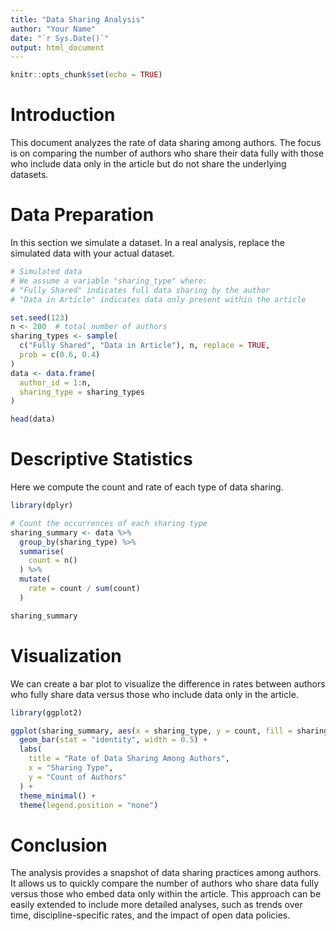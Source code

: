 ```yaml
---
title: "Data Sharing Analysis"
author: "Your Name"
date: "`r Sys.Date()`"
output: html_document
---
```


```r
knitr::opts_chunk$set(echo = TRUE)
```

# Introduction

This document analyzes the rate of data sharing among authors. The focus is on comparing the number of authors who share their data fully with those who include data only in the article but do not share the underlying datasets.

# Data Preparation

In this section we simulate a dataset. In a real analysis, replace the simulated data with your actual dataset.

```r
# Simulated data
# We assume a variable "sharing_type" where:
# "Fully Shared" indicates full data sharing by the author
# "Data in Article" indicates data only present within the article

set.seed(123)
n <- 200  # total number of authors
sharing_types <- sample(
  c("Fully Shared", "Data in Article"), n, replace = TRUE,
  prob = c(0.6, 0.4)
)
data <- data.frame(
  author_id = 1:n,
  sharing_type = sharing_types
)

head(data)
```

# Descriptive Statistics

Here we compute the count and rate of each type of data sharing.

```r
library(dplyr)

# Count the occurrences of each sharing type
sharing_summary <- data %>%
  group_by(sharing_type) %>%
  summarise(
    count = n()
  ) %>%
  mutate(
    rate = count / sum(count)
  )

sharing_summary
```

# Visualization

We can create a bar plot to visualize the difference in rates between authors who fully share data versus those who include data only in the article.

```r
library(ggplot2)

ggplot(sharing_summary, aes(x = sharing_type, y = count, fill = sharing_type)) +
  geom_bar(stat = "identity", width = 0.5) +
  labs(
    title = "Rate of Data Sharing Among Authors",
    x = "Sharing Type",
    y = "Count of Authors"
  ) +
  theme_minimal() +
  theme(legend.position = "none")
```

# Conclusion

The analysis provides a snapshot of data sharing practices among authors. It allows us to quickly compare the number of authors who share data fully versus those who
 embed data only within the article. This approach can be easily extended to include more detailed analyses, such as trends over time, discipline-specific rates, 
and the impact of open data policies.